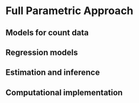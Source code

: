 # Full Parametric Approach #

## Models for count data ##

## Regression models ##

## Estimation and inference ##

## Computational implementation ##
